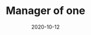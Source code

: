 ---
slug: manager-of-one
title: "Manager of one"
description: A short reflection on user experience and design.
date: 2020-10-12
readingTime: 1
---